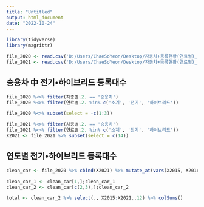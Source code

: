 ---
title: "Untitled"
output: html_document
date: "2022-10-24"
---

```{r}
library(tidyverse)
library(magrittr)
```

```{r}
file_2020 <- read.csv('D:/Users/ChaeSoYeon/Desktop/자동차+등록현황(연료별)_20221022231206.csv')
file_2021 <- read.csv('D:/Users/ChaeSoYeon/Desktop/자동차+등록현황(연료별)_20221022230830.csv')
```

## 승용차 中 전기•하이브리드 등록대수
```{r}
file_2020 %<>% filter(차종별.2. == '승용차')
file_2020 %<>% filter(연료별.2. %in% c('소계', '전기', '하이브리드'))

file_2020 %<>% subset(select = -c(1:3))
```

```{r}
file_2021 %<>% filter(차종별.2. == '승용차')
file_2021 %<>% filter(연료별.2. %in% c('소계', '전기', '하이브리드'))
X2021 <- file_2021 %>% subset(select = c(14))
```

## 연도별 전기•하이브리드 등록대수
```{r}
clean_car <- file_2020 %>% cbind(X2021) %>% mutate_at(vars(X2015, X2016, X2017, X2018, X2019, X2020, X2021..12), as.numeric)

clean_car_1 <- clean_car[1,];clean_car_1
clean_car_2 <- clean_car[c(2,3),];clean_car_2

total <- clean_car_2 %>% select(., X2015:X2021..12) %>% colSums()
```
